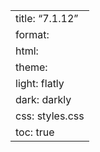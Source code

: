---
title: "7.1.12"
format:
    html:
        theme:
            light: flatly
            dark: darkly
        css: styles.css
        toc: true
---